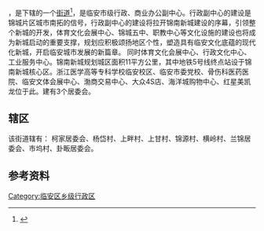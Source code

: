 {{中国乡级行政区|33/01/85/005/000
| 电话区号 = 571
}}

'''{{PAGENAMEBASE}}'''，是{{PRC admin/fullname|33/01/85/005/000|3}}下辖的一个[[街道_(行政同时区划)|街道]]<ref>{{PRC admin/ref sgc|{{PRC admin/parent|33/01/85/005/000}}}}</ref>，是临安市级行政、商业办公副中心。行政副中心的建设是锦城片区城市南拓的信号，行政副中心的建设将拉开锦南新城建设的序幕，引领整个新城的开发，体育文化会展中心、锦城五中、职教中心等文化设施的建设也将成为新城启动的重要支撑，规划应积极颂扬地区个性，塑造具有临安文化底蕴的现代化新城，开启临安城市发展的新篇章。
同时体育文化会展中心、行政文化中心、工业服务中心。锦南新城规划城区面积11平方公里，其中地铁5号线终点站设于锦南新城核心区。浙江医学高等专科学校临安校区、临安市委党校、骨伤科医药医院、临安文体会展中心、渤商交易中心、大众4S店、海洋城购物中心、红星美凯龙位于此。建有3个居委会。
<!-- 檔案不存在 [[File:Http:/jrla.lanews.com.cn/resfile/2012-02-08/05/p12.jpg|缩略图]] -->

==辖区==
该街道辖有：	柯家居委会、杨岱村、上畔村、上甘村、锦源村、横岭村、兰锦居委会、市坞村、卦畈居委会。

== 参考资料 ==
{{reflist}}

{{临安市行政区划}}
[[Category:临安区乡级行政区|Category:临安区乡级行政区]]